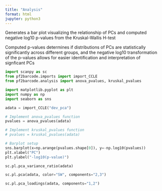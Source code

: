 ```yaml
---
title: "Analysis"
format: html
jupyter: python3
---
```


Generates a bar plot visualizing the relationship of PCs and computed
negative log10 p-values from the Kruskal-Wallis H-test

Computed p-values determines if distributions of PCs are statistically
significantly across different groups, and the negative log10 transformation
of the p-values allows for easier identification and interpretation of signficant PCs

```python
import scanpy as sc
from pf2barcode.imports import import_CCLE
from pf2barcode.analysis import anova_pvalues, kruskal_pvalues

import matplotlib.pyplot as plt
import numpy as np
import seaborn as sns

adata = import_CCLE("dev_pca")

# Implement anova_pvalues function
pvalues = anova_pvalues(adata)

# Implement kruskal_pvalues function
# pvalues = kruskal_pvalues(adata)
```

```python
# Barplot setup
sns.barplot(x=np.arange(pvalues.shape[0]), y=-np.log10(pvalues))
plt.xlabel("PC")
plt.ylabel("-log10(p-value)")
```

```python
sc.pl.pca_variance_ratio(adata)
```


```python
sc.pl.pca(adata, color="SW", components="2,3")
```


```python
sc.pl.pca_loadings(adata, components="1,2")
```
